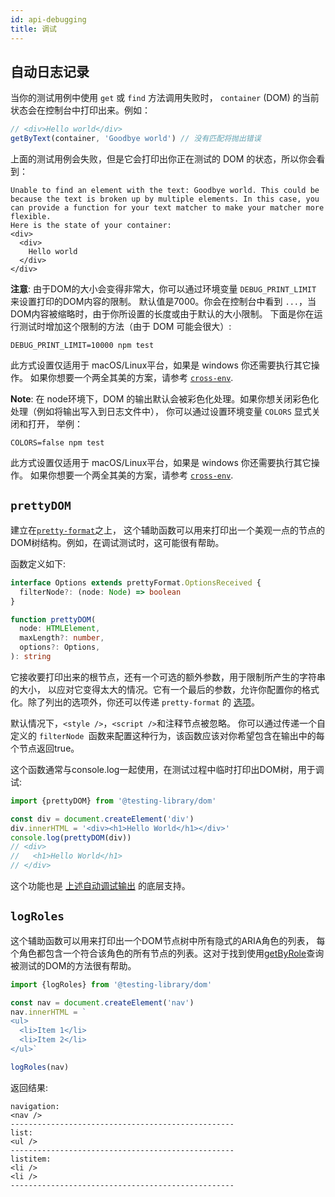 ```yaml
---
id: api-debugging
title: 调试
---
```


## 自动日志记录

当你的测试用例中使用 `get` 或 `find` 方法调用失败时，
`container` (DOM) 的当前状态会在控制台中打印出来。例如：

```javascript
// <div>Hello world</div>
getByText(container, 'Goodbye world') // 没有匹配将抛出错误
```

上面的测试用例会失败，但是它会打印出你正在测试的 DOM 的状态，所以你会看到：

```
Unable to find an element with the text: Goodbye world. This could be because the text is broken up by multiple elements. In this case, you can provide a function for your text matcher to make your matcher more flexible.
Here is the state of your container:
<div>
  <div>
    Hello world
  </div>
</div>
```

**注意**: 由于DOM的大小会变得非常大，你可以通过环境变量 `DEBUG_PRINT_LIMIT` 来设置打印的DOM内容的限制。
默认值是7000。你会在控制台中看到 `...`，当DOM内容被缩略时，由于你所设置的长度或由于默认的大小限制。
下面是你在运行测试时增加这个限制的方法（由于 DOM 可能会很大）:

```
DEBUG_PRINT_LIMIT=10000 npm test
```

此方式设置仅适用于 macOS/Linux平台，如果是 windows 你还需要执行其它操作。
如果你想要一个两全其美的方案，请参考
[`cross-env`](https://www.npmjs.com/package/cross-env).

**Note**: 在 node环境下，DOM 的输出默认会被彩色化处理。如果你想关闭彩色化处理（例如将输出写入到日志文件中），
你可以通过设置环境变量 `COLORS` 显式关闭和打开， 举例：

```
COLORS=false npm test
```

此方式设置仅适用于 macOS/Linux平台，如果是 windows 你还需要执行其它操作。
如果你想要一个两全其美的方案，请参考
[`cross-env`](https://www.npmjs.com/package/cross-env).

## `prettyDOM`

建立在[`pretty-format`](https://github.com/facebook/jest/tree/master/packages/pretty-format)之上，
这个辅助函数可以用来打印出一个美观一点的节点的DOM树结构。例如，在调试测试时，这可能很有帮助。

函数定义如下:

```typescript
interface Options extends prettyFormat.OptionsReceived {
  filterNode?: (node: Node) => boolean
}

function prettyDOM(
  node: HTMLElement,
  maxLength?: number,
  options?: Options,
): string
```

它接收要打印出来的根节点，还有一个可选的额外参数，用于限制所产生的字符串的大小，
以应对它变得太大的情况。它有一个最后的参数，允许你配置你的格式化。除了列出的选项外，你还可以传递 `pretty-format` 的
[选项](https://github.com/facebook/jest/tree/master/packages/pretty-format#usage-with-options)。

默认情况下，`<style />`，`<script />`和注释节点被忽略。
你可以通过传递一个自定义的 `filterNode `函数来配置这种行为，该函数应该对你希望包含在输出中的每个节点返回true。

这个函数通常与console.log一起使用，在测试过程中临时打印出DOM树，用于调试:

```javascript
import {prettyDOM} from '@testing-library/dom'

const div = document.createElement('div')
div.innerHTML = '<div><h1>Hello World</h1></div>'
console.log(prettyDOM(div))
// <div>
//   <h1>Hello World</h1>
// </div>
```

这个功能也是 [上述自动调试输出](#debugging) 的底层支持。

## `logRoles`

这个辅助函数可以用来打印出一个DOM节点树中所有隐式的ARIA角色的列表，
每个角色都包含一个符合该角色的所有节点的列表。这对于找到使用[getByRole](queries/byrole.mdx)查询被测试的DOM的方法很有帮助。

```javascript
import {logRoles} from '@testing-library/dom'

const nav = document.createElement('nav')
nav.innerHTML = `
<ul>
  <li>Item 1</li>
  <li>Item 2</li>
</ul>`

logRoles(nav)
```

返回结果:

```
navigation:
<nav />
--------------------------------------------------
list:
<ul />
--------------------------------------------------
listitem:
<li />
<li />
--------------------------------------------------
```
